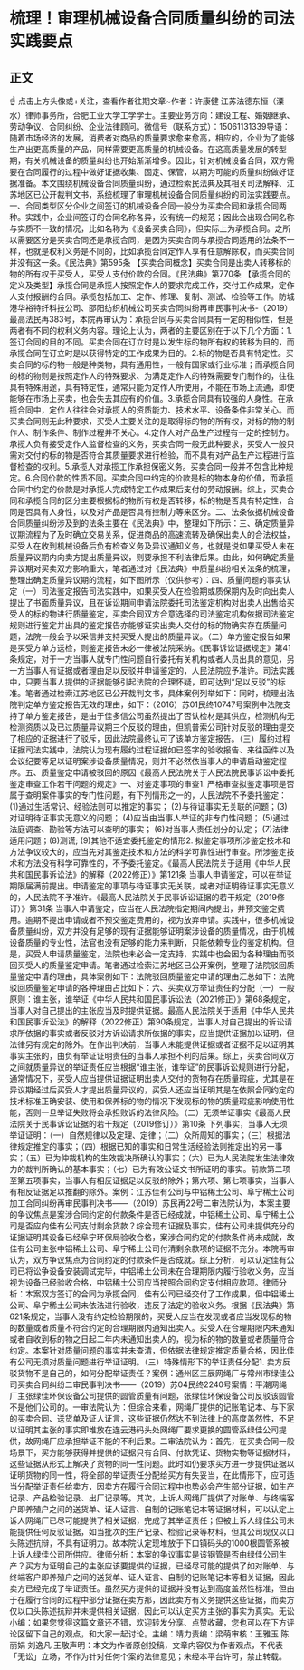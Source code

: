 # 梳理！审理机械设备合同质量纠纷的司法实践要点
## 正文
☝ 点击上方头像或+关注，查看作者往期文章~作者：许康健 江苏法德东恒（溧水）律师事务所，合肥工业大学工学学士。主要业务方向：建设工程、婚姻继承、劳动争议、合同纠纷、企业法律顾问。微信号（联系方式）：15061131339导语：随着市场经济的发展，消费者对商品的质量要求愈来愈高，相应的，企业为了能够生产出更高质量的产品，同样需要更高质量的机械设备。在这高质量发展的转型期，有关机械设备的质量纠纷也开始渐渐增多。因此，针对机械设备合同，双方需要在合同履行的过程中做好证据收集、固定、保管，以期为可能的质量纠纷做好证据准备。本文围绕机械设备合同质量纠纷，通过检索民法典及其相关司法解释、江苏地区已公开裁判文书，系统梳理了审理机械设备合同质量纠纷的司法实践要点。一、合同类型区分企业之间签订的机械设备合同一般分为买卖合同和承揽合同两种。实践中，企业间签订的合同名称各异，没有统一的规范；因此会出现合同名称与实质不一致的情况，比如名称为《设备买卖合同》，但实际上为承揽合同。之所以需要区分是买卖合同还是承揽合同，是因为买卖合同与承揽合同适用的法条不一样，也就是权利义务是不同的，比如承揽合同定作人享有任意解除权，而买卖合同并没有这一条。《民法典》第595条 【买卖合同概念】买卖合同是出卖人转移标的物的所有权于买受人，买受人支付价款的合同。《民法典》第770条 【承揽合同的定义及类型】承揽合同是承揽人按照定作人的要求完成工作，交付工作成果，定作人支付报酬的合同。承揽包括加工、定作、修理、复制、测试、检验等工作。防城港华裕特纤科技公司、邵阳纺织机械公司买卖合同纠纷再审民事判决书-（2019）最高法民再383号，本院再审认为：承揽合同与买卖合同具有一定的相似性，但是两者有不同的权利义务内容。理论上认为，两者的主要区别在于以下几个方面：1.签订合同的目的不同。买卖合同在订立时是以发生标的物所有权的转移为目的，而承揽合同在订立时是以获得特定的工作成果为目的。2.标的物是否具有特定性。买卖合同的标的物一般是种类物，具有通用性，一般有国家或行业标准；而承揽合同的标的物则是按照定作人的特殊要求、为满足定作人的特殊需要专门制作的，往往具有特殊用途，具有特定性，通常只能为定作人所使用，不能在市场上流通，即使能够在市场上买卖，也会失去其应有的价值。3.承揽合同具有较强的人身性。在承揽合同中，定作人往往会对承揽人的资质能力、技术水平、设备条件非常关心。而买卖合同则无此种要求，买受人主要关注的是取得标的物的所有权，对标的物的制作人、制作条件、制作过程并不关心。4.定作人对产品生产过程有一定的控制力。承揽人负有接受定作人监督检查的义务，买卖合同一般无此种要求，买受人一般只需对交付的标的物是否符合其质量要求进行检验，而不具有对产品生产过程进行监督检查的权利。5.承揽人对承揽工作承担保密义务。买卖合同一般并不包含此种规定。6.合同价款的性质不同。买卖合同中约定的价款是标的物本身的价值，而承揽合同中约定的价款是对承揽人完成特定工作成果后支付的劳动报酬。综上，买卖合同和承揽合同的区分主要根据标的物所有权是否转移，标的物是否具有特定性，合同是否具有人身性，以及对产品是否具有控制力等来区分。二、法条依据机械设备合同质量纠纷涉及到的法条主要在《民法典》中，整理如下所示：三、确定质量异议期流程为了及时确立交易关系，促进商品的高速流转及确保出卖人的合法权益，买受人在收到机械设备后负有检查义务及异议通知义务，也就是说如果买受人未在质量异议期内向卖方提出质量异议，则要承担不利法律后果。由此，如何确定质量异议期对买卖双方影响重大，笔者通过对《民法典》中质量纠纷相关法条的梳理，整理出确定质量异议期的流程，如下图所示（仅供参考）：四、质量问题的事实认定（一）司法鉴定报告司法实践中，如果买受人在检验期或质保期内及时向出卖人提出了书面质量异议，且在诉讼期间申请法院委托司法鉴定机构对出卖人出售给买受人的标的物进行质量鉴定，买卖合同双方合意选择的司法鉴定机构依据司法鉴定规则进行鉴定并出具的鉴定报告亦能够证实出卖人交付的标的物确实存在质量问题，法院一般会予以采信并支持买受人提出的质量异议。（二）单方鉴定报告如果是买受方单方送检，则鉴定报告未必一律被法院采纳。《民事诉讼证据规定》第41条规定，对于一方当事人就专门性问题自行委托有关机构或者人员出具的意见，另一方当事人有证据或者理由足以反驳并申请鉴定的，人民法院应予准许。司法实践中，只要当事人提供的证据能够引起法院的合理怀疑，即可达到“足以反驳”的标准。笔者通过检索江苏地区已公开裁判文书，具体案例列举如下：同时，梳理出法院判定单方鉴定报告无效的理由，如下：（2016）苏01民终10747号案例中法院支持了单方鉴定报告，是由于佳多信公司虽然提出了否认检材是其供应，检测机构无检测资质以及已过质量异议期三个反驳的理由，但凯普索公司针对反驳的理由提交了相应的证据进行了驳斥，因此法院最终认可了该单方鉴定报告。（三）履约过程证据司法实践中，法院认为现有履约过程证据如已签字的验收报告、来往函件以及会议纪要等足以证明案涉设备质量情况，则并不必然依当事人的申请启动鉴定程序。五、质量鉴定申请被驳回的原因《最高人民法院关于人民法院民事诉讼中委托鉴定审查工作若干问题的规定》一、对鉴定事项的审查1. 严格审查拟鉴定事项是否属于查明案件事实的专门性问题，有下列情形之一的，人民法院不予委托鉴定： (1)通过生活常识、经验法则可以推定的事实； (2)与待证事实无关联的问题；(3)对证明待证事实无意义的问题； (4)应当由当事人举证的非专门性问题； (5)通过法庭调查、勘验等方法可以查明的事实； (6)对当事人责任划分的认定； (7)法律适用问题；(8)测谎;  (9)其他不适宜委托鉴定的情形2. 拟鉴定事项所涉鉴定技术和方法争议较大的，应当先对其鉴定技术和方法的科学可靠性进行审查。所涉鉴定技术和方法没有科学可靠性的，不予委托鉴定。《最高人民法院关于适用《中华人民共和国民事诉讼法》的解释（2022修正）》第121条 当事人申请鉴定，可以在举证期限届满前提出。申请鉴定的事项与待证事实无关联，或者对证明待证事实无意义的，人民法院不予准许。《最高人民法院关于民事诉讼证据的若干规定（2019修订）》第31条 当事人申请鉴定，应当在人民法院指定期间内提出，并预交鉴定费用。逾期不提出申请或者不预交鉴定费用的，视为放弃申请。实践中，很多机械设备质量纠纷，双方并没有足够的现有证据能够证明案涉设备的质量情况，由于机械设备质量的专业性，法官也没有足够的能力来判断，只能依赖专业的鉴定机构。但是，买受人申请质量鉴定，法院也未必会一定支持，实践中也会因为各种理由而驳回买受人的质量鉴定申请。笔者通过检索江苏地区已公开案例，整理了法院驳回质量鉴定申请的理由，具体案例如下：法院驳回质量鉴定申请的理由汇总如下：法院驳回质量鉴定申请的各种理由占比如下：六、买卖双方举证责任的分配（一）一般原则：谁主张，谁举证《中华人民共和国民事诉讼法（2021修正）》第68条规定， 当事人对自己提出的主张应当及时提供证据。最高人民法院关于适用《中华人民共和国民事诉讼法》的解释（2022修正）第90条规定，当事人对自己提出的诉讼请求所依据的事实或者反驳对方诉讼请求所依据的事实，应当提供证据加以证明，但法律另有规定的除外。在作出判决前，当事人未能提供证据或者证据不足以证明其事实主张的，由负有举证证明责任的当事人承担不利的后果。综上，买卖合同双方之间就质量异议的举证责任应当根据“谁主张，谁举证”的民事诉讼规则进行分配，通常情况下，买受人应当提供证据证明出卖人交付的货物存在质量瑕疵，尤其是在异议期经过后买受人才提出质量异议的，买受人还应当证明其是在依照合同约定的技术标准正确安装、使用和保养标的物的情况下发现标的物的质量瑕疵影响使用性能，否则一旦举证失败将会承担败诉的法律风险。（二）无须举证事实《最高人民法院关于民事诉讼证据的若干规定（2019修订）》第10条 下列事实，当事人无须举证证明：（一）自然规律以及定理、定律；（二）众所周知的事实；（三）根据法律规定推定的事实；（四）根据已知的事实和日常生活经验法则推定出的另一事实；（五）已为仲裁机构的生效裁决所确认的事实；（六）已为人民法院发生法律效力的裁判所确认的基本事实；（七）已为有效公证文书所证明的事实。前款第二项至第五项事实，当事人有相反证据足以反驳的除外；第六项、第七项事实，当事人有相反证据足以推翻的除外。案例：江苏佳有公司与中铝稀土公司、阜宁稀土公司加工合同纠纷再审民事判决书——（2019）苏民再22号二审法院认为，本案主要的争议焦点是案涉合同约定的付款条件是否已经成就，中铝稀土公司、阜宁稀土公司是否应向佳有公司支付剩余货款？综合现有证据及事实，佳有公司未提供充分的证据证明其设备已经阜宁环保局验收合格，案涉合同约定的付款条件尚未成就，故佳有公司主张中铝稀土公司、阜宁稀土公司付清剩余款项的证据不充分。本院再审认为，双方争议焦点为合同约定的付款条件是否成就。综上分析，可以认定佳有公司已将讼争设备安装调试完毕，中铝稀土公司未在合理期限内履行验收义务，应当视为设备已经验收合格，中铝稀土公司应当按照合同约定支付相应款项。律师分析：本案双方签订的合同为承揽合同，佳有公司已经交付了工作成果，但中铝稀土公司、阜宁稀土公司未依法进行验收，违反了法定的验收义务。根据《民法典》第621条规定，当事人没有约定检验期限的，买受人应当在发现或者应当发现标的物的数量或者质量不符合约定的合理期限内通知出卖人。买受人在合理期限内未通知或者自收到标的物之日起二年内未通知出卖人的，视为标的物的数量或者质量符合约定。本案针对质量问题的事实并未查清，但依据法律规定推定质量合格，因此佳有公司无须对质量问题进行举证证明。（三）特殊情形下的举证责任分配1. 卖方反驳货物不是自己的，如何分配举证责任？案例：通州区三辰网绳厂与常州市绿佳公司买卖合同纠纷二审民事判决书——（2019）苏04民终2240号案情：平潮网绳厂主张绿佳环保设备公司提供的圆管质量有问题，张绿佳环保设备公司反驳该圆管不是他们公司的。一审法院认为：但综合来看，网绳厂提供的记账笔记本、与下家的买卖合同、送货单及证人证言，这些证据仍然达不到法律上的高度盖然性，不足以证明其主张的事实即堆放在连云港码头处网绳厂要求更换的圆管系绿佳公司提供，故网绳厂应承担举证不能的不利后果。二审法院认为：首先，在买卖合同一般场景下，买方能够获得并提供的证据只有合同、付款凭证、货物实物等证据材料，这些证据从形式上解决了货物的同一性问题。此时如仍要求买方进一步提供证据以证明货物的同一性，将全部的举证责任分配给买方有失妥当，在此情形下，应可适当分配举证责任给卖方，因卖方在履行合同过程中也势必会产生部分证据，如生产记录、产品检验记录、出厂记录等。其次，上诉人网绳厂提供了对账单、与终端客户即养殖户之间的送货单、证人证言、自制的记账笔记本等证据材料，可以认定上诉人网绳厂已尽可能提供了相关证据，完成了其举证责任；但被上诉人绿佳公司未能提供任何反驳证据，如当批次的生产记录、检验记录等材料，但其公司现仅以口头陈述抗辩，不具有证明力。故本院认定现堆放于下口镇码头的1000根圆管系被上诉人绿佳公司所供应。律师分析：本案的争议事实是该钢管是否由绿佳公司生产？买方为证明自己的主张应该要提供的证据，已经尽可能的提供了如对账单、与终端客户即养殖户之间的送货单、证人证言、自制的记账笔记本等相关证据，因此卖方已经完成了举证责任。虽然买方提供的证据并没有达到高度盖然性标准，但由于在履行合同的过程中部分证据在卖方那，因此卖方有义务提供这些证据，而卖方仅以口头陈述抗辩并未提供相关证据，因此可以认定买方主张的事实为真实。无讼小编：如果您觉得这篇文章还不错，欢迎转发分享、点赞收藏，您也可以在下方评论区留下自己的观点，和大家一起讨论。主编：靖力责编：梁萌审核：王雅玉 陈丽娟 刘逸凡 王敬声明：本文为作者原创投稿，文章内容仅为作者观点，不代表「无讼」立场，不作为针对任何个案的法律意见；未经本平台许可，禁止转载。